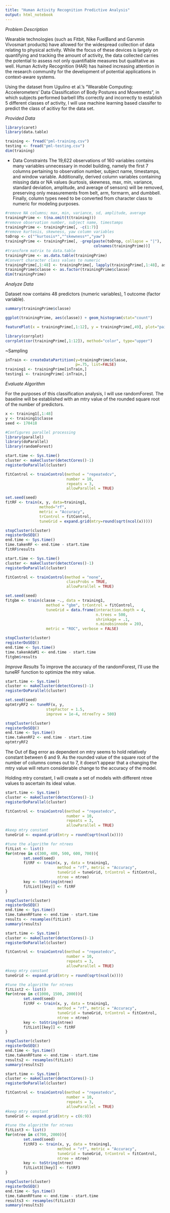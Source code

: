 ```yaml
---
title: "Human Activity Recognition Predictive Analysis"
output: html_notebook
---
```


*Problem Description*

Wearable technologies (such as Fitbit, Nike FuelBand and Garvmin Vivosmart products) have allowed for the widespread collection of data relating to physical activity. While the focus of these devices is largely on quantifying and tracking the amount of activity, the data collected carries the potential to assess not only quantifiable measures but qualitative as well. Human Activity Recognition (HAR) has hained increasing attention in the research community for the development of potential applications in context-aware systems. 

Using the dataset from Ugulino et al.'s "Wearable Computing: Accelerometers' Data Classification of Body Postures and Movements", in which subjects performed barbell lifts correctly and incorrectly to establish 5 different classes of activity, I will use machine learning based classifer to predict the class of acitivy for the data set.

*Provided Data*
```r
library(caret)
library(data.table)

training <- fread("pml-training.csv")
testing <- fread("pml-testing.csv")
dim(training)
```



- Data Constraints
The 19,622 observations of 160 variables contains many variables unnecessary in model building, namely the first 7 columns pertaining to observation number, subject name, timestamps, and window variable. Additionally, derived column variables containing missing data or NA values (kurtosis, skewness, max, min, variance, standard deviation, amplitude, and average of sensors) will be removed, preserving only measurements from belt, arm, formarm, and dumbbell. Finally, column types need to be converted from character class to numeric for modeling purposes.

```r
#remove NA columns; max, min, variance, sd, amplitude, average
trainingPrime <- t(na.omit(t(training)))
#remove observation number, subject name, timestamps
trainingPrime <- trainingPrime[, -c(1:7)]
#remove kurtosis, skewness, yaw column variables
toDrop <- c("^kurtosis*","^skewness*","yaw")
trainingPrime <- trainingPrime[, -grep(paste(toDrop, collapse = "|"),
                                       colnames(trainingPrime))]
#transform matrix to data.table
trainingPrime <- as.data.table(trainingPrime)
#Convert character class values to numeric
trainingPrime[,1:48] <- trainingPrime[, lapply(trainingPrime[,1:48], as.numeric)]
trainingPrime$classe <- as.factor(trainingPrime$classe)
dim(trainingPrime)
```

*Analyze Data*

Dataset now contains 48 predictors (numeric variables), 1 outcome (factor variable). 
```r
summary(trainingPrime$classe)
```
```r
ggplot(trainingPrime, aes(classe)) + geom_histogram(stat="count")
```

```r
featurePlot(x = trainingPrime[,1:12], y = trainingPrime[,49], plot="pairs")
```

        

```r
library(corrplot)
corrplot(cor(trainingPrime[,1:12]), method="color", type="upper")
```

~Sampling
```r
inTrain <- createDataPartition(y=trainingPrime$classe,
                               p=.75, list=FALSE)
training1 <- trainingPrime[inTrain,]
testing1 <- trainingPrime[-inTrain,]
```

*Evaluate Algorithm*

For the purposes of this classification analysis, I will use randomForest. The baseline will be established with an mtry value of the rounded square root of the number of predictors.

```r
x <- training1[,1:48]
y <- training1$classe
seed <- 170418
```

```r
#Configures parallel processing
library(parallel)
library(doParallel)
library(randomForest)

start.time <- Sys.time()
cluster <- makeCluster(detectCores()-1)
registerDoParallel(cluster)

fitControl <- trainControl(method = "repeatedcv",
                           number = 10,
                           repeats = 3,
                           allowParallel = TRUE)

set.seed(seed)
fitRF <- train(x, y, data=training1, 
               method="rf", 
               metric = "Accuracy",   
               trControl = fitControl,
               tuneGrid = expand.grid(mtry=round(sqrt(ncol(x)))))

stopCluster(cluster)
registerDoSEQ()
end.time <- Sys.time()
time.takenRF <- end.time - start.time
fitRF$results
```

```r
start.time <- Sys.time()
cluster <- makeCluster(detectCores()-1)
registerDoParallel(cluster)

fitControl <- trainControl(method = "none",
                           classProbs = TRUE,
                           allowParallel = TRUE)

set.seed(seed)
fitgbm <- train(classe ~., data = training1,
                  method = "gbm", trControl = fitControl,
                  tuneGrid = data.frame(interaction.depth = 4,
                                        n.trees = 500,
                                        shrinkage = .1, 
                                        n.minobsinnode = 20),
                  metric = "ROC", verbose = FALSE)

stopCluster(cluster)
registerDoSEQ()
end.time <- Sys.time()
time.takenAdaM1 <- end.time - start.time
fitgbm$results
```


*Improve Results*
To improve the accuracy of the randomForest, I'll use the tuneRF function to optimize the mtry value.


```r
start.time <- Sys.time()
cluster <- makeCluster(detectCores()-1)
registerDoParallel(cluster)

set.seed(seed)
optmtryRF2 <- tuneRF(x, y, 
                  stepFactor = 1.5, 
                  improve = 1e-4, ntreeTry = 500)

stopCluster(cluster)
registerDoSEQ()
end.time <- Sys.time()
time.takenRF2 <- end.time - start.time
optmtryRF2
```

The Out of Bag error as dependent on mtry seems to hold relatively constant between 6 and 9. As the rounded value of the square root of the number of columns comes out to 7, it doesn't appear that a changing the mtry value will return considerable change to the accuracy of the model.


Holding mtry constant, I will create a set of models with different ntree values to ascertain its ideal value.

```r
start.time <- Sys.time()
cluster <- makeCluster(detectCores()-1)
registerDoParallel(cluster)

fitControl <- trainControl(method = "repeatedcv",
                           number = 10,
                           repeats = 3,
                           allowParallel = TRUE)
#keep mtry constant 
tuneGrid <- expand.grid(mtry = round(sqrt(ncol(x))))

#tune the algorithm for ntrees
fitList <- list()
for(ntree in c(300, 400, 500, 600, 700)){
        set.seed(seed)
        fitRF <- train(x, y, data = training1,
                       method = "rf", metric = "Accuracy", 
                       tuneGrid = tuneGrid, trControl = fitControl,
                       ntree = ntree)
        key <- toString(ntree)
        fitList[[key]] <- fitRF
}

stopCluster(cluster)
registerDoSEQ()
end.time <- Sys.time()
time.takenRFtune <- end.time - start.time
results <- resamples(fitList)
summary(results)
```


```r
start.time <- Sys.time()
cluster <- makeCluster(detectCores()-1)
registerDoParallel(cluster)

fitControl <- trainControl(method = "repeatedcv",
                           number = 10,
                           repeats = 3,
                           allowParallel = TRUE)
#keep mtry constant 
tuneGrid <- expand.grid(mtry = round(sqrt(ncol(x))))

#tune the algorithm for ntrees
fitList2 <- list()
for(ntree in c(1000, 1500, 2000)){
        set.seed(seed)
        fitRF <- train(x, y, data = training1,
                       method = "rf", metric = "Accuracy", 
                       tuneGrid = tuneGrid, trControl = fitControl,
                       ntree = ntree)
        key <- toString(ntree)
        fitList[[key]] <- fitRF
}

stopCluster(cluster)
registerDoSEQ()
end.time <- Sys.time()
time.takenRFtune <- end.time - start.time
results2 <- resamples(fitList)
summary(results2)
```



```r
start.time <- Sys.time()
cluster <- makeCluster(detectCores()-1)
registerDoParallel(cluster)

fitControl <- trainControl(method = "repeatedcv",
                           number = 10,
                           repeats = 3,
                           allowParallel = TRUE)
#keep mtry constant 
tuneGrid <- expand.grid(mtry = c(6:9))

#tune the algorithm for ntrees
fitList3 <- list()
for(ntree in c(700, 2000)){
        set.seed(seed)
        fitRF3 <- train(x, y, data = training1,
                       method = "rf", metric = "Accuracy", 
                       tuneGrid = tuneGrid, trControl = fitControl,
                       ntree = ntree)
        key <- toString(ntree)
        fitList3[[key]] <- fitRF3
}

stopCluster(cluster)
registerDoSEQ()
end.time <- Sys.time()
time.takenRFtune <- end.time - start.time
results3 <- resamples(fitList3)
summary(results3)
```

